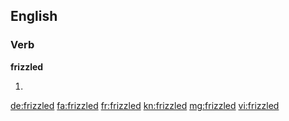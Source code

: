 ==English==

===Verb===
'''frizzled'''

# {{past of|frizzle}}

[[de:frizzled]]
[[fa:frizzled]]
[[fr:frizzled]]
[[kn:frizzled]]
[[mg:frizzled]]
[[vi:frizzled]]